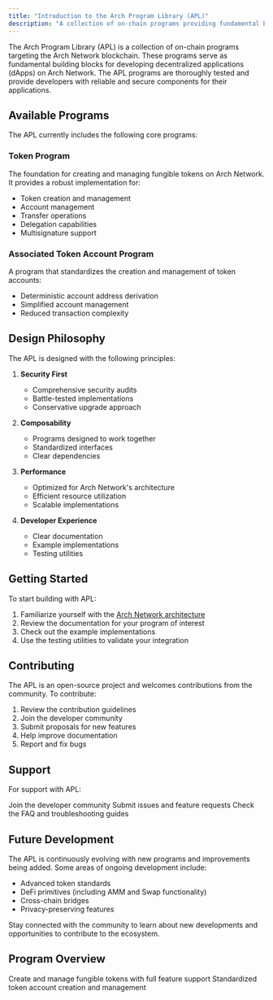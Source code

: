 ```yaml
---
title: "Introduction to the Arch Program Library (APL)"
description: "A collection of on-chain programs providing fundamental building blocks for Arch Network dApps"
---
```


The Arch Program Library (APL) is a collection of on-chain programs targeting the Arch Network blockchain. These programs serve as fundamental building blocks for developing decentralized applications (dApps) on Arch Network. The APL programs are thoroughly tested and provide developers with reliable and secure components for their applications.

## Available Programs

The APL currently includes the following core programs:

### Token Program

The foundation for creating and managing fungible tokens on Arch Network. It provides a robust implementation for:
- Token creation and management
- Account management
- Transfer operations
- Delegation capabilities
- Multisignature support

### Associated Token Account Program

A program that standardizes the creation and management of token accounts:
- Deterministic account address derivation
- Simplified account management
- Reduced transaction complexity

## Design Philosophy

The APL is designed with the following principles:

1. **Security First**
   - Comprehensive security audits
   - Battle-tested implementations
   - Conservative upgrade approach

2. **Composability**
   - Programs designed to work together
   - Standardized interfaces
   - Clear dependencies

3. **Performance**
   - Optimized for Arch Network's architecture
   - Efficient resource utilization
   - Scalable implementations

4. **Developer Experience**
   - Clear documentation
   - Example implementations
   - Testing utilities

## Getting Started

To start building with APL:

1. Familiarize yourself with the [Arch Network architecture](/docs/setup-infrastructure/architecture)
2. Review the documentation for your program of interest
3. Check out the example implementations
4. Use the testing utilities to validate your integration

## Contributing

The APL is an open-source project and welcomes contributions from the community. To contribute:

1. Review the contribution guidelines
2. Join the developer community
3. Submit proposals for new features
4. Help improve documentation
5. Report and fix bugs

## Support

For support with APL:

<Cards>
  <Card title="Join Discord" href="https://discord.gg/archnetwork" external>
    Join the developer community
  </Card>
  <Card title="GitHub Issues" href="https://github.com/Arch-Network/arch-network/issues" external>
    Submit issues and feature requests
  </Card>
  <Card title="Documentation" href="/docs">
    Check the FAQ and troubleshooting guides
  </Card>
</Cards>

## Future Development

The APL is continuously evolving with new programs and improvements being added. Some areas of ongoing development include:

- Advanced token standards
- DeFi primitives (including AMM and Swap functionality)
- Cross-chain bridges
- Privacy-preserving features

Stay connected with the community to learn about new developments and opportunities to contribute to the ecosystem.

## Program Overview

<Cards>
  <Card title="Token Program" href="/docs/APL/token-program">
    Create and manage fungible tokens with full feature support
  </Card>
  <Card title="Associated Token Account" href="/docs/APL/associated-token-account">
    Standardized token account creation and management
  </Card>
</Cards>
